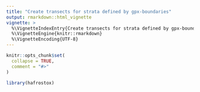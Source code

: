 ```yaml
---
title: "Create transects for strata defined by gpx-boundaries"
output: rmarkdown::html_vignette
vignette: >
  %\VignetteIndexEntry{Create transects for strata defined by gpx-boundaries}
  %\VignetteEngine{knitr::rmarkdown}
  %\VignetteEncoding{UTF-8}
---
```


```r
knitr::opts_chunk$set(
  collapse = TRUE,
  comment = "#>"
)
```

```r
library(hafrostox)
```
# 
